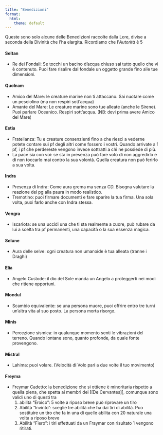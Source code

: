 ```yaml
---
title: "Benedizioni"
format:
  html:
    theme: default
---
```


Queste sono solo alcune delle Benedizioni raccolte dalla Lore, divise a seconda della Divinità che l'ha elargita. 
Ricordiamo che l'*Autorità* è 5


#### Seltan

- Re dei Fondali: Se tocchi un bacino d'acqua chiuso sai tutto quello che vi è contenuto. Puoi fare risalire dal fondale un oggetto grande fino alle tue dimensioni.

#### Quolnam

- Amico del Mare: le creature marine non ti attaccano. Sai nuotare come un pesciolino (ma non respiri sott'acqua)
- Amante del Mare: Le creature marine sono tue alleate (anche le Sirene). Puoi parlare Oceanico. Respiri sott'acqua. (NB: devi prima avere Amico del Mare)

#### Estia

- Fratellanza: Tu e creature consenzienti fino a che riesci a vederne potete contare sui pf degli altri come fossero i vostri. Quando arrivate a 1 pf, i pf che perdereste vengono invece sottratti a chi ne possiede di più.
- La pace sia con voi: se sta in presenza può fare voto di non aggredirlo e di non toccarlo mai contro la sua volontà. Quella creatura non può ferirlo a sua volta.

#### Indra

- Presenza di Indra: Come aura grema ma senza CD. Bisogna valutare la reazione dei pg alla paura in modo realistico.
- Tremotino: puoi firmare documenti e fare sparire la tua firma. Una sola volta, puoi farlo anche con Indra stessa.

#### Vengra

- Iscariota: se una uccidi una che ti sta realmente a cuore, può rubare da lui a scelta tra pf permanenti, una capacità o la sua essenza magica.

#### Selune 

- Aura delle selve: ogni creatura non umanoide è tua alleata (tranne i Draghi)

#### Elìa

- Angelo Custode: il dio del Sole manda un Angelo a proteggerti nei modi che ritiene opportuni.

#### Mondul

-  Scambio equivalente: se una persona muore, puoi offrire entro tre turni un'altra vita al suo posto. La persona morta risorge.

#### Minis

- Percezione sismica: in qualunque momento senti le vibrazioni del terreno. Quando  lontane sono, quanto profonde, da quale fonte provengono. 

#### Mistral 

- Lahima: puoi volare. (Velocità di Volo pari a due volte il tuo movimento)

#### Freyma 

- Freymar Cadetto: la benedizione che si ottiene è minoritaria rispetto a quella piena, che spetta ai membri dei [[De Cervantes]], comunque sono validi uno di questi tra
    1. abilità "Eroico": 5 volte a riposo breve può riprovare un tiro 
    2. Abilità "Invinto": sceglie tre abilità che ha dai tiri di abilità. Puo sostituire un tiro che fa in una di quelle abilita con 20 naturale una volta a riposo breve 
    3. Abilità "Fiero": i tiri effettuati da un Fraymar con risultato 1 vengono ritirati.
